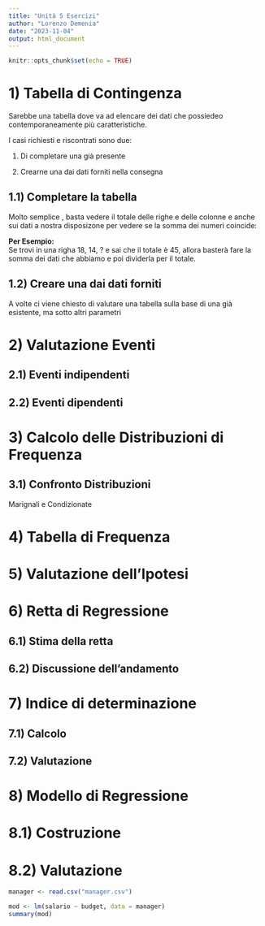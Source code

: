 ```yaml
---
title: "Unità 5 Esercizi"
author: "Lorenzo Demenia"
date: "2023-11-04"
output: html_document
---
```



```r
knitr::opts_chunk$set(echo = TRUE)
```

# 1) Tabella di Contingenza

Sarebbe una tabella dove va ad elencare dei dati che possiedeo contemporaneamente più 
caratteristiche. 

I casi richiesti e riscontrati sono due: 

1. Di completare una già presente

2. Crearne una dai dati forniti nella consegna

## 1.1) Completare la tabella

Molto semplice , basta vedere il totale delle righe e delle colonne
e anche sui dati a nostra disposizone per vedere se la somma dei numeri coincide: 

**Per Esempio:**                               
Se trovi in una righa 18, 14, ? e sai che il totale è 45, 
allora basterà fare la somma dei dati che abbiamo e poi 
dividerla per il totale.

## 1.2) Creare una dai dati forniti

A volte ci viene chiesto di valutare una tabella sulla base di una già esistente, ma sotto 
altri parametri

# 2) Valutazione Eventi
## 2.1) Eventi indipendenti
## 2.2) Eventi dipendenti

# 3) Calcolo delle Distribuzioni di Frequenza 
## 3.1) Confronto Distribuzioni 
Marignali e Condizionate

# 4) Tabella di Frequenza

# 5) Valutazione dell'Ipotesi 

# 6) Retta di Regressione 
## 6.1) Stima della retta 
## 6.2) Discussione dell'andamento

# 7) Indice di determinazione
## 7.1) Calcolo 
## 7.2) Valutazione

# 8) Modello di Regressione
# 8.1) Costruzione 
# 8.2) Valutazione 




```r
manager <- read.csv("manager.csv")
```

```r
mod <- lm(salario ~ budget, data = manager)
summary(mod)
```

